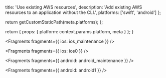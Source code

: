 
  title: 'Use existing AWS resources',
  description: 'Add existing AWS resources to an application without the CLI.',
  platforms: ['swift', 'android']
};

  return getCustomStaticPath(meta.platforms);
};

  return {
    props: {
      platform: context.params.platform,
      meta
    }
  };
}


<Fragments fragments={{ ios: ios_maintenance }} />


<Fragments fragments={{ ios: ios0 }} />


<Fragments fragments={{ android: android_maintenance }} />


<Fragments fragments={{ android: android1 }} />
